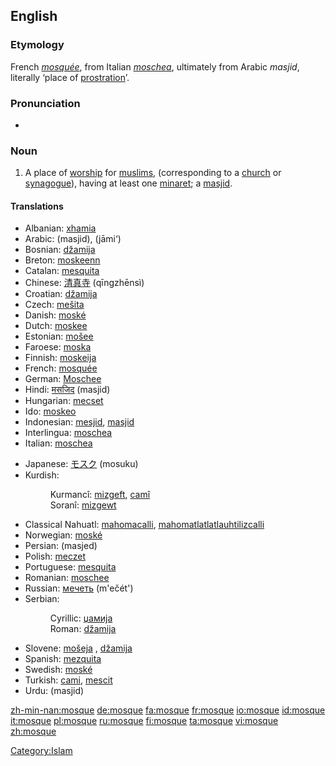 ==English==

{{wikipedia}}
===Etymology===
French ''[[mosquée]]'', from Italian ''[[moschea]]'', ultimately from Arabic {{ARchar|[[مسجد]]}} ''masjid'', literally ‘place of [[prostration]]’.

===Pronunciation===
*{{audio|en-us-mosque.ogg|Audio (US)}}


===Noun===
{{en-noun}}

# {{Islam}} A place of [[worship]] for [[muslims]], (corresponding to a [[church]] or [[synagogue]]), having at least one [[minaret]]; a [[masjid]].

====Translations====
{{top}}
*Albanian: [[xhamia]]
*Arabic: {{ARchar|[[مسجد]]}} (masjid), {{ARchar|[[جامع]]}} (jāmi‘)
*Bosnian: [[džamija#Bosnian|džamija]] {{f}}
*Breton: [[moskeenn]] {{f}}
*Catalan: [[mesquita]] {{f}}
*Chinese: [[清真寺]] (qīngzhēnsì)
*Croatian: [[džamija#Croatian|džamija]] {{f}}
*Czech: [[mešita]] {{f}}
*Danish: [[moské]]
*Dutch: [[moskee]] {{f}}
*Estonian: [[mošee]]
*Faroese: [[moska]] {{f}}
*Finnish: [[moskeija]]
*French: [[mosquée]] {{f}}
*German: [[Moschee]] {{f}}
*Hindi: [[मसजिद]] (masjid)
*Hungarian: [[mecset]]
*Ido: [[moskeo]]
*Indonesian: [[mesjid]],  [[masjid]]
*Interlingua: [[moschea]]
*Italian: [[moschea]]
{{mid}}
*Japanese: [[モスク]] (mosuku)
*Kurdish:
*:Kurmancî: [[mizgeft]], [[camî]]
*:Soranî: [[mizgewt]]
*Classical Nahuatl: [[mahomacalli]], [[mahomatlatlatlauhtilizcalli]]
*Norwegian: [[moské]]
*Persian: {{FAchar|[[مسجد]]}} (masjed)
*Polish: [[meczet]] {{m}}
*Portuguese: [[mesquita]]
*Romanian: [[moschee]] {{f}}
*Russian: [[мечеть]] (m'ečét') {{f}}
*Serbian:
*:Cyrillic: [[џамија#Serbian|џамија]] {{f}}
*:Roman: [[džamija#Serbian|džamija]] {{f}}
*Slovene: [[mošeja]] {{f}}, [[džamija]] {{f}}
*Spanish: [[mezquita]]
*Swedish: [[moské]]
*Turkish: [[cami]], [[mescit]]
*Urdu: {{URchar|[[مسجد]]}} (masjid)
{{bottom}}

[[Category:Islam]]

[[zh-min-nan:mosque]]
[[de:mosque]]
[[fa:mosque]]
[[fr:mosque]]
[[io:mosque]]
[[id:mosque]]
[[it:mosque]]
[[pl:mosque]]
[[ru:mosque]]
[[fi:mosque]]
[[ta:mosque]]
[[vi:mosque]]
[[zh:mosque]]